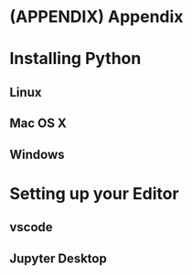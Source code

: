 # (APPENDIX) Appendix {-}

# Installing Python

## Linux

## Mac OS X

## Windows

# Setting up your Editor

## vscode

## Jupyter Desktop